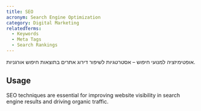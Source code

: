 ```yaml
---
title: SEO
acronym: Search Engine Optimization
category: Digital Marketing
relatedTerms:
  - Keywords
  - Meta Tags
  - Search Rankings
---
```


אופטימיזציה למנועי חיפוש – אסטרטגיות לשיפור דירוג אתרים בתוצאות חיפוש אורגניות.

## Usage

SEO techniques are essential for improving website visibility in search engine results and driving organic traffic.
